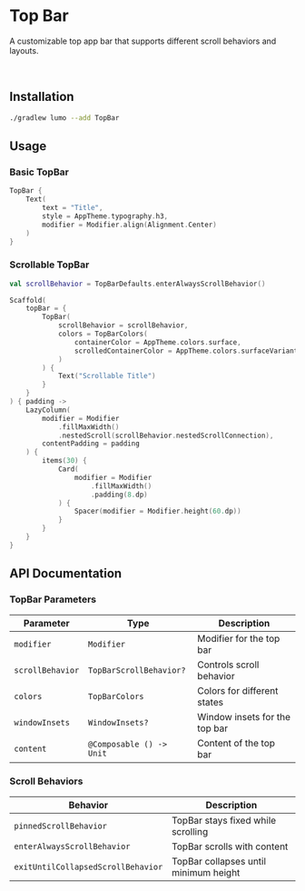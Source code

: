 
# Top Bar

A customizable top app bar that supports different scroll behaviors and layouts.

<SourceCodeTag componentName="topbar" />

<ComponentVideo componentName="topbar" />

<br />

## Installation

```bash copy
./gradlew lumo --add TopBar
```

## Usage

### Basic TopBar

```kotlin copy
TopBar {
    Text(
        text = "Title",
        style = AppTheme.typography.h3,
        modifier = Modifier.align(Alignment.Center)
    )
}
```

### Scrollable TopBar

```kotlin copy
val scrollBehavior = TopBarDefaults.enterAlwaysScrollBehavior()

Scaffold(
    topBar = {
        TopBar(
            scrollBehavior = scrollBehavior,
            colors = TopBarColors(
                containerColor = AppTheme.colors.surface,
                scrolledContainerColor = AppTheme.colors.surfaceVariant
            )
        ) {
            Text("Scrollable Title")
        }
    }
) { padding ->
    LazyColumn(
        modifier = Modifier
            .fillMaxWidth()
            .nestedScroll(scrollBehavior.nestedScrollConnection),
        contentPadding = padding
    ) {
        items(30) {
            Card(
                modifier = Modifier
                    .fillMaxWidth()
                    .padding(8.dp)
            ) {
                Spacer(modifier = Modifier.height(60.dp))
            }
        }
    }
}

```

## API Documentation

### TopBar Parameters

| Parameter        | Type                     | Description                   |
| ---------------- | ------------------------ | ----------------------------- |
| `modifier`       | `Modifier`               | Modifier for the top bar      |
| `scrollBehavior` | `TopBarScrollBehavior?`  | Controls scroll behavior      |
| `colors`         | `TopBarColors`           | Colors for different states   |
| `windowInsets`   | `WindowInsets?`          | Window insets for the top bar |
| `content`        | `@Composable () -> Unit` | Content of the top bar        |

### Scroll Behaviors

| Behavior                           | Description                           |
| ---------------------------------- | ------------------------------------- |
| `pinnedScrollBehavior`             | TopBar stays fixed while scrolling    |
| `enterAlwaysScrollBehavior`        | TopBar scrolls with content           |
| `exitUntilCollapsedScrollBehavior` | TopBar collapses until minimum height |

